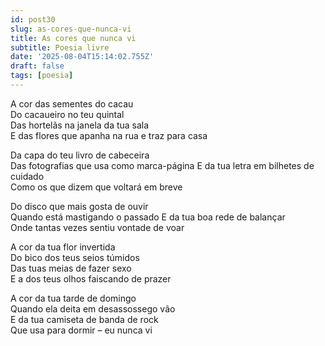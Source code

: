```yaml
---
id: post30
slug: as-cores-que-nunca-vi
title: As cores que nunca vi
subtitle: Poesia livre
date: '2025-08-04T15:14:02.755Z'
draft: false
tags: [poesia]
---
```


A cor das sementes do cacau  
Do cacaueiro no teu quintal  
Das hortelãs na janela da tua sala  
E das flores que apanha na rua e traz para casa

Da capa do teu livro de cabeceira  
Das fotografias que usa como marca-página
E da tua letra em bilhetes de cuidado  
Como os que dizem que voltará em breve  

Do disco que mais gosta de ouvir  
Quando está mastigando o passado
E da tua boa rede de balançar  
Onde tantas vezes sentiu vontade de voar

A cor da tua flor invertida  
Do bico dos teus seios túmidos  
Das tuas meias de fazer sexo  
E a dos teus olhos faiscando de prazer

A cor da tua tarde de domingo  
Quando ela deita em desassossego vão  
E da tua camiseta de banda de rock  
Que usa para dormir – eu nunca vi
